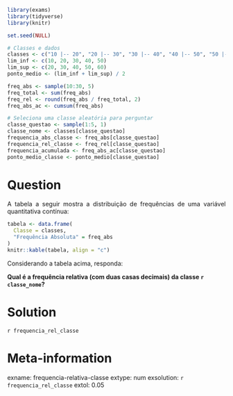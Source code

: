 ```r
library(exams)
library(tidyverse)
library(knitr)

set.seed(NULL)

# Classes e dados
classes <- c("10 |-- 20", "20 |-- 30", "30 |-- 40", "40 |-- 50", "50 |-- 60")
lim_inf <- c(10, 20, 30, 40, 50)
lim_sup <- c(20, 30, 40, 50, 60)
ponto_medio <- (lim_inf + lim_sup) / 2

freq_abs <- sample(10:30, 5)
freq_total <- sum(freq_abs)
freq_rel <- round(freq_abs / freq_total, 2)
freq_abs_ac <- cumsum(freq_abs)

# Seleciona uma classe aleatória para perguntar
classe_questao <- sample(1:5, 1)
classe_nome <- classes[classe_questao]
frequencia_abs_classe <- freq_abs[classe_questao]
frequencia_rel_classe <- freq_rel[classe_questao]
frequencia_acumulada <- freq_abs_ac[classe_questao]
ponto_medio_classe <- ponto_medio[classe_questao]
```

Question
========
<p style="text-align: justify;">A tabela a seguir mostra a distribuição de frequências de uma variável quantitativa contínua:</p>

```r
tabela <- data.frame(
  Classe = classes,
  "Frequência Absoluta" = freq_abs
)
knitr::kable(tabela, align = "c")
```

<p style="text-align: justify;">Considerando a tabela acima, responda:</p>

**Qual é a frequência relativa (com duas casas decimais) da classe `r classe_nome`?**

Solution
========
`r frequencia_rel_classe`

Meta-information
================
exname: frequencia-relativa-classe
extype: num
exsolution: `r frequencia_rel_classe`
extol: 0.05
